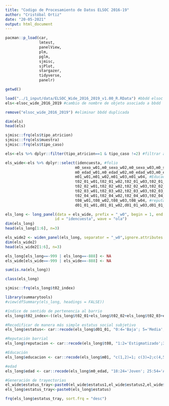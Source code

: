 ```yaml
---
title: "Codigo de Procesamiento de Datos ELSOC 2016-19"
author: "Cristóbal Ortiz"
date: "20-05-2021"
output: html_document
--- 
```

```r
pacman::p_load(car,
               lmtest,
               panelView,
               plm,
               pglm,
               sjmisc,
               sjPlot,
               stargazer,
               tidyverse,
               panelr)
```

```r
getwd()

load("../1_input/data/ELSOC_Wide_2016_2019_v1.00_R.RData") #bbdd elsoc panel 2016-19 formato wide
els<-elsoc_wide_2016_2019 #cambio de nombre de objeto asociado a bbdd

remove("elsoc_wide_2016_2019") #eliminar bbdd duplicada
```

```r
dim(els)
head(els) 

sjmisc::frq(els$tipo_atricion)
sjmisc::frq(els$muestra)
sjmisc::frq(els$tipo_caso)
```
```r
els<-els %>% dplyr::filter(tipo_atricion==1 & tipo_caso !=2) #filtrar atrición entre 2016-19 y casos c/inconsistencias mayores

els_wide<-els %>% dplyr::select(idencuesta, #folio
                               m0_sexo_w01,m0_sexo_w02,m0_sexo_w03,m0_sexo_w04, #Sexo
                               m0_edad_w01,m0_edad_w02,m0_edad_w03,m0_edad_w04, #Edad
                               m01_w01,m01_w02,m01_w03,m01_w04, #Educación
                               t02_01_w01,t02_01_w02,t02_01_w03,t02_01_w04, #barrio ideal para mi
                               t02_02_w01,t02_02_w02,t02_02_w03,t02_02_w04, #integrado al barrio
                               t02_03_w01,t02_03_w02,t02_03_w03,t02_03_w04, #identificado con el barrio
                               t02_04_w01,t02_04_w02,t02_04_w03,t02_04_w04, #barrio parte de mi
                               t08_w01,t08_w02,t08_w03,t08_w04, #reputación barrial
                               d01_01_w01,d01_01_w02,d01_01_w03,d01_01_w04) #estatus social subjetivo
```

```r
els_long <- long_panel(data = els_wide, prefix = "_w0", begin = 1, end = 4, label_location = "end",
                      id = "idencuesta", wave = "ola")
dim(els_long)
head(els_long[1:6], n=3)
```

```r
els_wide2 <- widen_panel(els_long, separator = "_w0",ignore.attributes = FALSE, varying=NULL)
dim(els_wide2)
head(els_wide2[1:6], n=3)
```

```r
els_long[els_long==-999 | els_long==-888] <- NA
els_wide[els_wide==-999 | els_wide==-888] <- NA

sum(is.na(els_long))
```

```r
class(els_long)

sjmisc::frq(els_long$t02_index)

library(summarytools)
#view(dfSummary(els_long, headings = FALSE))
```

```r
#índice de sentido de pertenencia al barrio
els_long$t02_index<-((els_long$t02_01+els_long$t02_02+els_long$t02_03+els_long$t02_04)/4)

#Recodificar de manera más simple estatus social subjetivo
els_long$estatus<- car::recode(els_long$d01_01, "0:4='Baja'; 5='Media';6:10='Alta'")

#Reputación barrial
els_long$reputacion <- car::recode(els_long$t08, "1:2='Estigmatizado';3='Neutro';4:5='Privilegiado'")

#Educación
els_long$educacion <- car::recode(els_long$m01, "c(1,2)=1; c(3)=2;c(4,5)=3;c(6,7)=4;c(8,9,10)=5")

#edad
els_long$edad <- car::recode(els_long$m0_edad, "18:24='Joven'; 25:54='Adulto Joven';55:64='Adulto';65:75='Adulto Mayor'")

```

```r
#Generación de trayectorias
el_wide$estatus_tray<-paste0(el_wide$estatus1,el_wide$estatus2,el_wide$estatus3,el_wide$estatus4)
els_long$estatus_tray<-paste0(els_long$estatus)

frq(els_long$estatus_tray, sort.frq = "desc")
```

